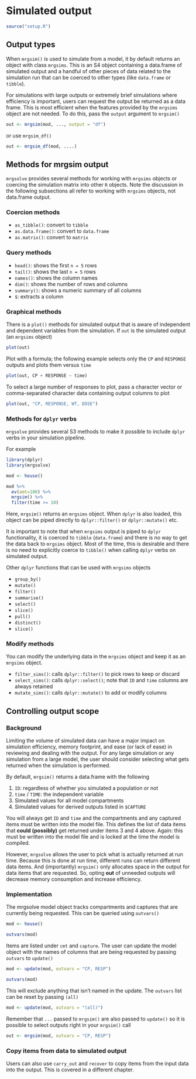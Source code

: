 # Simulated output {#sec-simulated-output}

```r
source("setup.R")
```


## Output types

When `mrgsim()` is used to simulate from a model, it by default returns an object with class 
`mrgsims`.  This is an S4 object containing a data.frame of simulated output and a 
handful of other pieces of data related to the simulation run that can be coerced to other
types (like `data.frame` or `tibble`). 

For simulations with large outputs or extremely brief simulations where efficiency is 
important, users can request the output be returned as a data frame. This is most efficient
when the features provided by the `mrgsims` object are not needed. To do this, pass
the `output` argument to `mrgsim()`

```r
out <- mrgsim(mod, ..., output = "df")
```
or use `mrgsim_df()`

```r
out <- mrgsim_df(mod, ....)
```

## Methods for mrgsim output

`mrgsolve` provides several methods for working with `mrgsims` objects or 
coercing the simulation matrix into other `R` objects. Note the discussion in the 
following subsections all refer to working with `mrgsims` objects, not data.frame output.

### Coercion methods

* `as_tibble()`: convert to `tibble`
* `as.data.frame()`: convert to `data.frame`
* `as.matrix()`: convert to `matrix`

### Query methods
* `head()`: shows the first `n = 5` rows
* `tail()`: shows the last `n = 5` rows
* `names()`: shows the column names
* `dim()`: shows the number of rows and columns
* `summary()`: shows a numeric summary of all columns
* `$`: extracts a column

### Graphical methods

There is a `plot()` methods for simulated output that is aware of independent and dependent
variables from the simulation. If `out` is the simulated output (an `mrgsims` object)

```r
plot(out)
```
Plot with a formula; the following example selects only the `CP` and `RESPONSE` outputs
and plots them versus `time`

```r
plot(out, CP + RESPONSE ~ time)
```

To select a large number of responses to plot, pass a character vector or comma-separated
character data containing output columns to plot

```r
plot(out, "CP, RESPONSE, WT, DOSE")
```


### Methods for `dplyr` verbs
`mrgsolve` provides several S3 methods to make it possible to include `dplyr` verbs in 
your simulation pipeline. 

For example

```r
library(dplyr)
library(mrgsolve)

mod <- house()

mod %>% 
  ev(amt=100) %>%
  mrgsim() %>% 
  filter(time >= 10)
```

Here, `mrgsim()` returns an `mrgsims` object.  When `dplyr` is also loaded, this object 
can be piped directly to `dplyr::filter()` or `dplyr::mutate()` etc.

It is important to note that when `mrgsims` output is piped to `dplyr` functionality, 
it is coerced to `tibble` (`data.frame`) and there is no way to get the data back to 
`mrgsims` object. Most of the time, this is desirable and there is no need to explicitly
coerce to `tibble()` when calling `dplyr` verbs on simulated output. 


Other `dplyr` functions that can be used with `mrgsims` objects

* `group_by()`
* `mutate()`
* `filter()`
* `summarise()`
* `select()`
* `slice()`
* `pull()`
* `distinct()`
* `slice()`

### Modify methods

You can modify the underlying data in the `mrgsims` object and keep it as an `mrgsims` object.

- `filter_sims()`: calls `dplyr::filter()` to pick rows to keep or discard
- `select_sims()`: calls `dplyr::select()`; note that `ID` and `time` columns are always retained
- `mutate_sims()`: calls `dplyr::mutate()` to add or modify columns

## Controlling output scope

### Background

Limiting the volume of simulated data can have a major impact on simulation efficiency, 
memory footprint, and ease (or lack of ease) in reviewing and dealing with the output.
For any large simulation or any simulation from a large model, the user should consider
selecting what gets returned when the simulation is performed.

By default, `mrgsim()` returns a data.frame with the following

1. `ID`: regardless of whether you simulated a population or not
1. `time` / `TIME`: the independent variable
1. Simulated values for all model compartments
1. Simulated values for derived outputs listed in `$CAPTURE`

You will always get `ID` and `time` and the compartments and any captured items must
be written into the model file. This defines the list of data items that 
**could (possibly)** get returned under items 3 and 4 above. Again: this must be 
written into the model file and is locked at the time the model is compiled. 

However, `mrgsolve` allows the user to pick what is actually returned at run time. 
Because this is done at run time, different runs can return different data items. 
And (importantly) `mrgsim()` only allocates space in the output for data items 
that are requested. So, opting **out** of unneeded outputs will decrease memory 
consumption and increase efficiency.

### Implementation

The mrgsolve model object tracks compartments and captures that are currently 
being requested. This can be queried using `outvars()`

```r
mod <- house()

outvars(mod)
```

Items are listed under `cmt` and `capture`. The user can update the model object
with the names of columns that are being requested by passing `outvars` to `update()`

```r
mod <- update(mod, outvars = "CP, RESP")

outvars(mod)
```

This will exclude anything that isn't named in the update. The `outvars` list can 
be reset by passing `(all)`

```r
mod <- update(mod, outvars = "(all)")
```

Remember that `...` passed to `mrgsim()` are also passed to `update()` so it is possible
to select outputs right in your `mrgsim()` call

```r
out <- mrgsim(mod, outvars = "CP, RESP")
```

### Copy items from data to simulated output

Users can also use `carry_out` and `recover` to copy items from the input data into the
output. This is covered in a different chapter. 



